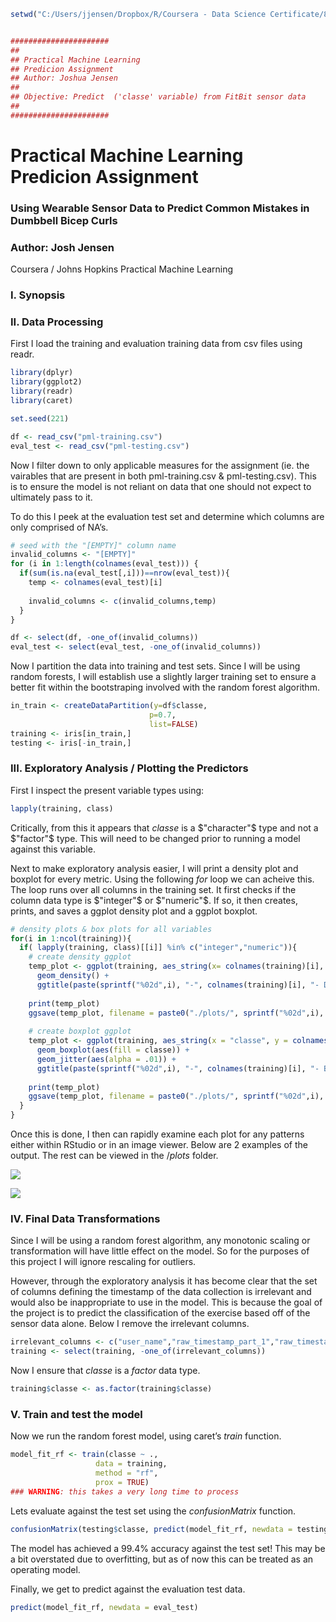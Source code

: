 ```r
setwd("C:/Users/jjensen/Dropbox/R/Coursera - Data Science Certificate/8 - Practical Machine Learning/project")


######################
##
## Practical Machine Learning
## Predicion Assignment
## Author: Joshua Jensen
##
## Objective: Predict  ('classe' variable) from FitBit sensor data
##
######################
```
# Practical Machine Learning Predicion Assignment
### Using Wearable Sensor Data to Predict Common Mistakes in Dumbbell Bicep Curls
### Author: Josh Jensen
Coursera / Johns Hopkins
Practical Machine Learning

### I. Synopsis



### II. Data Processing

First I load the training and evaluation training data from csv files using readr.

```r
library(dplyr)
library(ggplot2)
library(readr)
library(caret)

set.seed(221)

df <- read_csv("pml-training.csv")
eval_test <- read_csv("pml-testing.csv")
```

Now I filter down to only applicable measures for the assignment (ie. the vairables that are present in both pml-training.csv & pml-testing.csv). This is to ensure the model is not reliant on data that one should not expect to ultimately pass to it.

To do this I peek at the evaluation test set and determine which columns are only comprised of NA's.
```r
# seed with the "[EMPTY]" column name
invalid_columns <- "[EMPTY]"
for (i in 1:length(colnames(eval_test))) {
  if(sum(is.na(eval_test[,i]))==nrow(eval_test)){
    temp <- colnames(eval_test)[i]
    
    invalid_columns <- c(invalid_columns,temp)
  }
}

df <- select(df, -one_of(invalid_columns))
eval_test <- select(eval_test, -one_of(invalid_columns))
```

Now I partition the data into training and test sets. Since I will be using random forests, I will establish use a slightly larger training set to ensure a better fit within the bootstraping involved with the random forest algorithm.
```r
in_train <- createDataPartition(y=df$classe,
                               p=0.7, 
                               list=FALSE)
training <- iris[in_train,]
testing <- iris[-in_train,]
```

### III. Exploratory Analysis / Plotting the Predictors

First I inspect the present variable types using:
```r
lapply(training, class)
```

Critically, from this it appears that $classe$ is a $"character"$ type and not a $"factor"$ type. This will need to be changed prior to running a model against this variable. 

Next to make exploratory analysis easier, I will print a density plot and boxplot for every metric. Using the following $for$ loop we can acheive this. The loop runs over all columns in the training set. It first checks if the column data type is $"integer"$ or $"numeric"$. If so, it then creates, prints, and saves a ggplot density plot and a ggplot boxplot.

```r
# density plots & box plots for all variables
for(i in 1:ncol(training)){
  if( lapply(training, class)[[i]] %in% c("integer","numeric")){
    # create density ggplot
    temp_plot <- ggplot(training, aes_string(x= colnames(training)[i], colour = "classe")) + 
      geom_density() +
      ggtitle(paste(sprintf("%02d",i), "-", colnames(training)[i], "- Density"))
    
    print(temp_plot)
    ggsave(temp_plot, filename = paste0("./plots/", sprintf("%02d",i), "_", colnames(training)[i], "_density.png"))
    
    # create boxplot ggplot
    temp_plot <- ggplot(training, aes_string(x = "classe", y = colnames(training)[i])) + 
      geom_boxplot(aes(fill = classe)) + 
      geom_jitter(aes(alpha = .01)) +
      ggtitle(paste(sprintf("%02d",i), "-", colnames(training)[i], "- Boxplot"))
    
    print(temp_plot)
    ggsave(temp_plot, filename = paste0("./plots/", sprintf("%02d",i), "_", colnames(training)[i], "_box.png"))
  }
}
```

Once this is done, I then can rapidly examine each plot for any patterns either within RStudio or in an image viewer. Below are 2 examples of the output. The rest can be viewed in the $/plots$ folder.

![](./plots/07_roll_belt_density.png)

![](./plots/42_accel_dumbbell_z_box.png)


### IV. Final Data Transformations

Since I will be using a random forest algorithm, any monotonic scaling or transformation will have little effect on the model. So for the purposes of this project I will ignore rescaling for outliers. 

However, through the exploratory analysis it has become clear that the set of columns defining the timestamp of the data collection is irrelevant and would also be inappropriate to use in the model. This is because the goal of the project is to predict the classification of the exercise based off of the sensor data alone. Below I remove the irrelevant columns.
```r
irrelevant_columns <- c("user_name","raw_timestamp_part_1","raw_timestamp_part_2","cvtd_timestamp","new_window","num_window" )
training <- select(training, -one_of(irrelevant_columns))
```

Now I ensure that $classe$ is a $factor$ data type.
```r
training$classe <- as.factor(training$classe)
```


### V. Train and test the model

Now we run the random forest model, using caret's $train$ function.
```r
model_fit_rf <- train(classe ~ .,
                   data = training,
                   method = "rf",
                   prox = TRUE)
### WARNING: this takes a very long time to process
```

Lets evaluate against the test set using the $confusionMatrix$ function.
```r
confusionMatrix(testing$classe, predict(model_fit_rf, newdata = testing))
```

The model has achieved a 99.4% accuracy against the test set! This may be a bit overstated due to overfitting, but as of now this can be treated as an operating model.

Finally, we get to predict against the evaluation test data.
```r
predict(model_fit_rf, newdata = eval_test)
```
